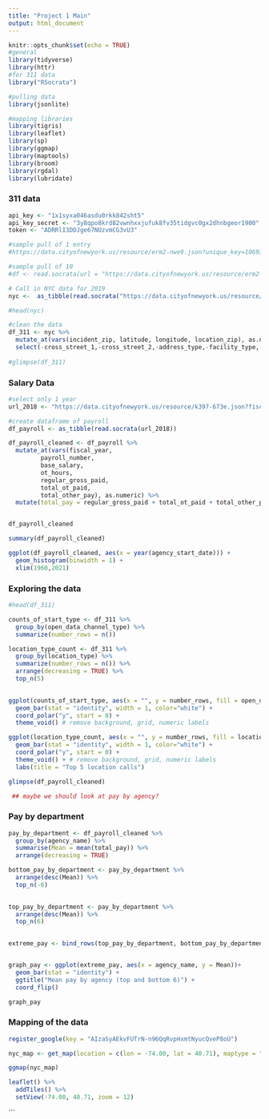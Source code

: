 ```yaml
---
title: "Project 1 Main"
output: html_document
---
```


```r
knitr::opts_chunk$set(echo = TRUE)
#general
library(tidyverse)
library(httr)
#for 311 data
library("RSocrata")

#pulling data
library(jsonlite)

#mapping libraries
library(tigris)
library(leaflet)
library(sp)
library(ggmap)
library(maptools)
library(broom)
library(rgdal)
library(lubridate)
```

### 311 data

```r
api_key <- "1x1syxa046asdu0rkk842sht5"
api_key_secret <- "3y8qpo8krd82vwnhxxjufuk8fv35tidgvc0gx2dhnbgeor1900"
token <- "ADRRlI3DDJge67NUzvmCG3vU3"
```


```r
#sample pull of 1 entry
#https://data.cityofnewyork.us/resource/erm2-nwe9.json?unique_key=10693408

#sample pull of 10
#df <- read.socrata(url = "https://data.cityofnewyork.us/resource/erm2-nwe9.json?$limit=10")
```

```r

# Call in NYC data for 2019
nyc <-  as_tibble(read.socrata("https://data.cityofnewyork.us/resource/fhrw-4uyv.json?$where=created_date between '2018-01-01T12:00:00' and '2018-12-31T23:59:59' and agency = 'NYPD'", app_token = token))

#head(nyc)

#clean the data
df_311 <- nyc %>% 
  mutate_at(vars(incident_zip, latitude, longitude, location_zip), as.numeric) %>% 
  select(-cross_street_1,-cross_street_2,-address_type,-facility_type,-due_date,-bbl,-x_coordinate_state_plane,-y_coordinate_state_plane,-park_facility_name,-park_borough,  -location_address,-location_state, -location_zip,-intersection_street_1,-intersection_street_2, -landmark,-bridge_highway_name,-bridge_highway_direction,-bridge_highway_segment,-road_ramp, -incident_address, -street_name, -location_city)
  
#glimpse(df_311)
```




### Salary Data

```r
#select only 1 year
url_2018 <- "https://data.cityofnewyork.us/resource/k397-673e.json?fiscal_year=2019"

#create dataframe of payroll
df_payroll <- as_tibble(read.socrata(url_2018))

df_payroll_cleaned <- df_payroll %>%
  mutate_at(vars(fiscal_year,
         payroll_number,
         base_salary,
         ot_hours,
         regular_gross_paid,
         total_ot_paid,
         total_other_pay), as.numeric) %>% 
  mutate(total_pay = regular_gross_paid + total_ot_paid + total_other_pay)


df_payroll_cleaned
```

```r
summary(df_payroll_cleaned)
```



```r
ggplot(df_payroll_cleaned, aes(x = year(agency_start_date))) + 
  geom_histogram(binwidth = 1) + 
  xlim(1960,2021)

```


### Exploring the data

```r
#head(df_311)

counts_of_start_type <- df_311 %>% 
  group_by(open_data_channel_type) %>% 
  summarize(number_rows = n())

location_type_count <- df_311 %>% 
  group_by(location_type) %>% 
  summarize(number_rows = n()) %>% 
  arrange(decreasing = TRUE) %>% 
  top_n(5)
  
```

```r
ggplot(counts_of_start_type, aes(x = "", y = number_rows, fill = open_data_channel_type)) + 
  geom_bar(stat = "identity", width = 1, color="white") + 
  coord_polar("y", start = 0) + 
  theme_void() # remove background, grid, numeric labels

ggplot(location_type_count, aes(x = "", y = number_rows, fill = location_type)) + 
  geom_bar(stat = "identity", width = 1, color="white") + 
  coord_polar("y", start = 0) + 
  theme_void() + # remove background, grid, numeric labels 
  labs(title = "Top 5 location calls")
```


```r
glimpse(df_payroll_cleaned)

 ## maybe we should look at pay by agency?

```


### Pay by department

```r
pay_by_department <- df_payroll_cleaned %>% 
  group_by(agency_name) %>% 
  summarise(Mean = mean(total_pay)) %>% 
  arrange(decreasing = TRUE)

bottom_pay_by_department <- pay_by_department %>% 
  arrange(desc(Mean)) %>% 
  top_n(-6) 
  

top_pay_by_department <- pay_by_department %>% 
  arrange(desc(Mean)) %>% 
  top_n(6)  
  

extreme_pay <- bind_rows(top_pay_by_department, bottom_pay_by_department)


graph_pay <- ggplot(extreme_pay, aes(x = agency_name, y = Mean))+
  geom_bar(stat = "identity") + 
  ggtitle("Mean pay by agency (top and bottom 6)") + 
  coord_flip()

graph_pay

```





### Mapping of the data

```r
register_google(key = "AIzaSyAEkvFUTrN-n96QqRvpHxmtNyucQveP8oU")
```

 
```r
nyc_map <- get_map(location = c(lon = -74.00, lat = 40.71), maptype = "terrain", zoom = 11)
```


```r
ggmap(nyc_map)
```



```r
leaflet() %>%
  addTiles() %>%
  setView(-74.00, 40.71, zoom = 12)
```
```


